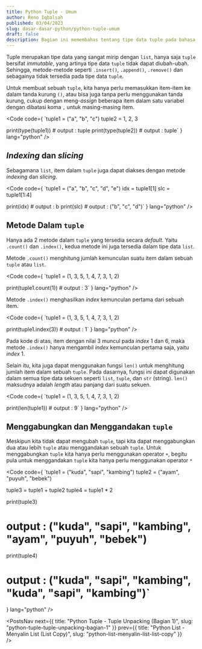 ```yaml
---
title: Python Tuple - Umum
author: Reno Iqbalsah
published: 03/04/2023
slug: dasar-dasar-python/python-tuple-umum
draft: false
description: Bagian ini memembahas tentang tipe data tuple pada bahasa pemrograman Python.
---
```


Tuple merupakan tipe data yang sangat mirip dengan `list`, hanya saja `tuple` bersifat _immutable_, yang artinya tipe data `tuple` tidak dapat diubah-ubah.
Sehingga, metode-metode seperti `.insert()`, `.append()`, `.remove()` dan sebagainya tidak tersedia pada tipe data `tuple`.

Untuk membuat sebuah `tuple`, kita hanya perlu memasukkan item-item ke dalam tanda kurung `()`, atau bisa juga tanpa perlu menggunakan tanda kurung,
cukup dengan meng-_assign_ beberapa item dalam satu variabel dengan dibatasi koma `,` untuk masing-masing item.

<Code
code={
`tuple1 = ("a", "b", "c")
tuple2 = 1, 2, 3

print(type(tuple1)) # output : tuple
print(type(tuple2)) # output : tuple`
}
lang="python"
/>

## _Indexing_ dan _slicing_

Sebagamana `list`, item dalam `tuple` juga dapat diakses dengan metode _indexing_ dan _slicing_.

<Code
code={
`tuple1 = ("a", "b", "c", "d", "e")
idx = tuple1[1]
slc = tuple1[1:4]

print(idx) # output : b
print(slc) # output : ("b", "c", "d")`
}
lang="python"
/>

## Metode Dalam `tuple`

Hanya ada 2 metode dalam `tuple` yang tersedia secara _default_. Yaitu `.count()` dan `.index()`, kedua metode ini juga tersedia dalam tipe data `list`.

Metode `.count()` menghitung jumlah kemunculan suatu item dalam sebuah `tuple` atau `list`.

<Code
code={
`tuple1 = (1, 3, 5, 1, 4, 7, 3, 1, 2)

print(tuple1.count(1)) # output : 3`
}
lang="python"
/>

Metode `.index()` menghasilkan _index_ kemunculan pertama dari sebuah item.

<Code
code={
`tuple1 = (1, 3, 5, 1, 4, 7, 3, 1, 2)

print(tuple1.index(3)) # output : 1`
}
lang="python"
/>

Pada kode di atas, item dengan nilai 3 muncul pada _index_ 1 dan 6, maka metode `.index()` hanya mengambil _index_ kemunculan pertama saja, yaitu _index_ 1.

Selain itu, kita juga dapat menggunakan fungsi `len()` untuk menghitung jumlah item dalam sebuah `tuple`. Pada dasarnya, fungsi ini dapat digunakan dalam 
semua tipe data sekuen seperti `list`, `tuple`, dan `str` (string). `len()` maksudnya adalah _length_ atau panjang dari suatu sekuen.

<Code
code={
`tuple1 = (1, 3, 5, 1, 4, 7, 3, 1, 2)

print(len(tuple1)) # output : 9`
}
lang="python"
/>

## Menggabungkan dan Menggandakan `tuple`

Meskipun kita tidak dapat mengubah `tuple`, tapi kita dapat menggabungkan dua atau lebih `tuple` atau menggandakan sebuah `tuple`. Untuk menggabungkan `tuple` kita hanya perlu
menggunakan operator `+`, begitu pula untuk menggandakan `tuple` kita hanya perlu menggunakan operator `*`

<Code
code={
`tuple1 = ("kuda", "sapi", "kambing")
tuple2 = ("ayam", "puyuh", "bebek")

tuple3 =  tuple1 + tuple2
tuple4 = tuple1 * 2

print(tuple3) 
# output : ("kuda", "sapi", "kambing", "ayam", "puyuh", "bebek")
print(tuple4)
# output : ("kuda", "sapi", "kambing", "kuda", "sapi", "kambing")`
}
lang="python"
/>

<PostsNav
  next={{
    title: "Python Tuple - Tuple Unpacking (Bagian 1)",
    slug: "python-tuple-tuple-unpacking-bagian-1"
  }}
  prev={{
    title: "Python List - Menyalin List (List Copy)",
    slug: "python-list-menyalin-list-list-copy"
  }}  
/>